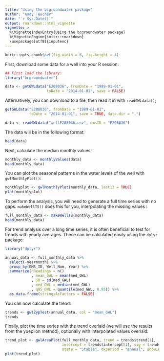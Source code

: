 ```yaml
---
title: "Using the bcgroundwater package"
author: "Andy Teucher"
date: "`r Sys.Date()`"
output: rmarkdown::html_vignette
vignette: >
  %\VignetteIndexEntry{Using the bcgroundwater package}
  %\VignetteEngine{knitr::rmarkdown}
  \usepackage[utf8]{inputenc}
---
```


```r
knitr::opts_chunk$set(fig.width = 6, fig.height = 4)
```


First, download some data for a well into your R session:

```r
## First load the library:
library("bcgroundwater")

data <- getGWLdata("E208036", fromDate = "1989-01-01", 
                   toDate = "2014-01-01", save = FALSE)
```

Alternatively, you can download to a file, then read it in with `readGWLdata()`;

```r
getGWLdata("E208036", fromDate = "1989-01-01", 
           toDate = "2014-01-01", save = TRUE, data.dir = ".")

data <- readGWLdata("wellE208036.csv", emsID = "E208036")
```

The data will be in the following format: 

```r
head(data)
```

Next, calculate the median monthly values:

```r
monthly_data <- monthlyValues(data)
head(monthly_data)
```

You can plot the seasonal patterns in the water levels of the well with `gwlMonthlyPlot()`:

```r
monthlyplot <- gwlMonthlyPlot(monthly_data, last12 = TRUE)
plot(monthlyplot)
```

To perform the analysis, you will need to generate a full time series with no gaps.
`makeWellTS()` does this for you, interpolating the missing values : 

```r
full_monthly_data <- makeWellTS(monthly_data)
head(monthly_data)
```

For trend analysis over a long time series, it is often beneficial to test for 
trends with yearly averages. These can be calculated easily using the `dplyr` package:

```r
library("dplyr")

annual_data <- full_monthly_data %>%
  select(-yearmonth) %>% 
  group_by(EMS_ID, Well_Num, Year) %>%
  summarize(nReadings = n()
            , mean_GWL = mean(med_GWL)
            , SD = sd(med_GWL)
            , med_GWL = median(med_GWL)
            , q95_GWL = quantile(med_GWL, 0.95)) %>% 
  as.data.frame(stringsAsFactors = FALSE)
```

You can now calculate the trend:

```r
trends <- gwlZypTest(annual_data, col = "mean_GWL")
trends
```

Finally, plot the time series with the trend overlaid (we will use the results from the yuepilon method), optionally with interpolated values overlaid:

```r
trend_plot <- gwlAreaPlot(full_monthly_data, trend = trends$trend[1], 
                          intercept = trends$intercept[1], sig = trends$sig[1], 
                          state = "Stable", mkperiod = "annual", showInterpolated = TRUE)
plot(trend_plot)

```

